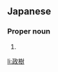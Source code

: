 ==Japanese==
{{ja-kanjitab|まさ|き}}

===Proper noun===
{{ja-pos|まさき|proper}}

# {{given name|male|lang=ja|sort=まさき}}

[[li:政樹]]